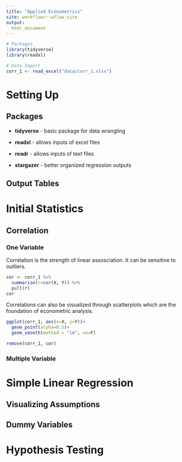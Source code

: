 ```yaml
---
title: "Applied Econometrics"
site: workflowr::wflow_site
output:  
  html_document
---
```


```r
# Packages
library(tidyverse)
library(readxl)
```

```r
# Data Import
corr_1 <- read_excel("data/corr_1.xlsx")
```

# Setting Up

## Packages 
* **tidyverse** - basic package for data wrangling

* **readxl** - allows inputs of excel files

* **readr** - allows inputs of text files

* **stargazer** - better organized regression outputs 

## Output Tables

# Initial Statistics

## Correlation

### One Variable

Correlation is the strength of linear assosciation. It can be sensitive to outliers.
```r
cor <- corr_1 %>% 
  summarise(r=cor(X, Y)) %>% 
  pull(r)
cor
```
Correlations can also be visualized through scatterplots which are the foundation of econometric analysis. 
```r
ggplot(corr_1, aes(x=X, y=Y))+
  geom_point(alpha=0.5)+
  geom_smooth(method = "lm", se=F)
```
```r
remove(corr_1, cor)
```

### Multiple Variable

# Simple Linear Regression

## Visualizing Assumptions

## Dummy Variables

# Hypothesis Testing








